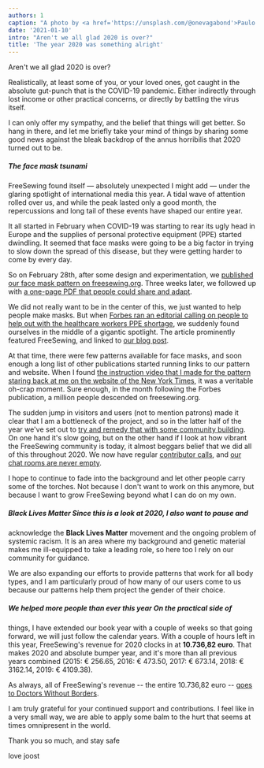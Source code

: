 ```yaml
---
authors: 1
caption: "A photo by <a href='https://unsplash.com/@onevagabond'>Paulo Silva</a> shows an empty Times Square in New York during the COVID pandemic"
date: '2021-01-10'
intro: "Aren't we all glad 2020 is over?"
title: 'The year 2020 was something alright'
---
```


Aren't we all glad 2020 is over?

Realistically, at least some of you, or your loved ones, got caught in the
absolute gut-punch that is the COVID-19 pandemic. Either indirectly through
lost income or other practical concerns, or directly by battling the virus
itself.

<!-- truncate -->

I can only offer my sympathy, and the belief that things will get better. So
hang in there, and let me briefly take your mind of things by sharing some good
news against the bleak backdrop of the annus horribilis that 2020 turned out to
be.

##### The face mask tsunami

FreeSewing found itself — absolutely unexpected I might add — under the glaring
spotlight of international media this year. A tidal wave of attention rolled
over us, and while the peak lasted only a good month, the repercussions and
long tail of these events have shaped our entire year.

It all started in February when COVID-19 was starting to rear its ugly head in
Europe and the supplies of personal protective equipment (PPE) started
dwindling. It seemed that face masks were going to be a big factor in trying to
slow down the spread of this disease, but they were getting harder to come by
every day.

So on February 28th, after some design and experimentation, we [published our
face mask pattern on freesewing.org](/blog/florence-face-mask/). Three weeks
later, we followed up with [a one-page PDF that people could share and
adapt](/blog/facemask-frenzy/).

We did not really want to be in the center of this, we just wanted to help
people make masks. But when [Forbes ran an editorial calling on people to help
out with the healthcare workers PPE
shortage](https://www.forbes.com/sites/tjmccue/2020/03/20/calling-all-people-who-sew-and-make-you-can-help-solve-2020-n95-type-mask-shortage/),
we suddenly found ourselves in the middle of a gigantic spotlight. The article
prominently featured FreeSewing, and linked to [our blog
post](/blog/facemask-frenzy).

At that time, there were few patterns available for face masks, and soon enough
a long list of other publications started running links to our pattern and
website. When I found [the instruction video that I made for the pattern
staring back at me on the website of the New York
Times](https://www.nytimes.com/2020/03/31/opinion/coronavirus-n95-mask.html),
it was a veritable oh-crap moment. Sure enough, in the month following the
Forbes publication, a million people descended on freesewing.org.

The sudden jump in visitors and users (not to mention patrons) made it clear
that I am a bottleneck of the project, and so in the latter half of the year
we've set out to [try and remedy that with some community
building](/blog/a-call-for-help/). On one hand it's slow going, but on the
other hand if I look at how vibrant the FreeSewing community is today, it
almost beggars belief that we did all of this throughout 2020. We now have
regular [contributor calls](/community/calls/), and [our chat rooms are never
empty](https://discord.freesewing.org/).

I hope to continue to fade into the background and let other people carry some
of the torches. Not because I don't want to work on this anymore, but because I
want to grow FreeSewing beyond what I can do on my own.

##### Black Lives Matter Since this is a look at 2020, I also want to pause and

acknowledge the **Black Lives Matter** movement and the ongoing problem of
systemic racism. It is an area where my background and genetic material makes
me ill-equipped to take a leading role, so here too I rely on our community for
guidance.

We are also expanding our efforts to provide patterns that work for all body
types, and I am particularly proud of how many of our users come to us because
our patterns help them project the gender of their choice.

##### We helped more people than ever this year On the practical side of

things, I have extended our book year with a couple of weeks so that going
forward, we will just follow the calendar years. With a couple of hours left in
this year, FreeSewing's revenue for 2020 clocks in at **10.736,82 euro**. That
makes 2020 and absolute bumper year, and it's more than all previous years
combined (2015: € 256.65, 2016: € 473.50, 2017: € 673.14, 2018: € 3162.14,
2019: € 4109.38).

As always, all of FreeSewing's revenue -- the entire 10.736,82 euro -- [goes to
Doctors Without Borders](/docs/about/pledge/).

I am truly grateful for your continued support and contributions. I feel like
in a very small way, we are able to apply some balm to the hurt that seems at
times omnipresent in the world.

Thank you so much, and stay safe

love joost
